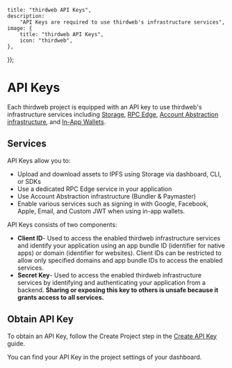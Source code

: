 
	title: "thirdweb API Keys",
	description:
		"API Keys are required to use thirdweb's infrastructure services",
	image: {
		title: "thirdweb API Keys",
		icon: "thirdweb",
	},
});

# API Keys

Each thirdweb project is equipped with an API key to use thirdweb's infrastructure services including [Storage](/infrastructure/storage/overview), [RPC Edge](/infrastructure/rpc-edge/overview), [Account Abstraction infrastructure](/bundler), and [In-App Wallets](/wallets).

## Services

API Keys allow you to:

- Upload and download assets to IPFS using Storage via dashboard, CLI, or SDKs
- Use a dedicated RPC Edge service in your application
- Use Account Abstraction infrastructure (Bundler & Paymaster)
- Enable various services such as signing in with Google, Facebook, Apple, Email, and Custom JWT when using in-app wallets.

API Keys consists of two components:

- **Client ID**- Used to access the enabled thirdweb infrastructure services and identify your application using an app bundle ID (identifier for native apps) or domain (identifier for websites). Client IDs can be restricted to allow only specified domains and app bundle IDs to access the enabled services.
- **Secret Key**- Used to access the enabled thirdweb infrastructure services by identifying and authenticating your application from a backend. **Sharing or exposing this key to others is unsafe because it grants access to all services.**

## Obtain API Key

To obtain an API Key, follow the Create Project step in the [Create API Key](/account/api-keys/create) guide. 

You can find your API Key in the project settings of your dashboard.
